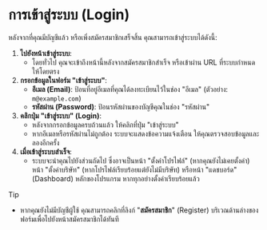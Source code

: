 # การเข้าสู่ระบบ (Login)

หลังจากที่คุณมีบัญชีแล้ว หรือเพิ่งสมัครสมาชิกเสร็จสิ้น คุณสามารถเข้าสู่ระบบได้ดังนี้:

1.  **ไปยังหน้าเข้าสู่ระบบ**:
    - โดยทั่วไป คุณจะเข้าถึงหน้านี้หลังจากสมัครสมาชิกสำเร็จ หรือเข้าผ่าน URL ที่ระบบกำหนดให้โดยตรง
2.  **กรอกข้อมูลในฟอร์ม "เข้าสู่ระบบ"**:
    - **อีเมล (Email)**: ป้อนที่อยู่อีเมลที่คุณได้ลงทะเบียนไว้ในช่อง "อีเมล" (ตัวอย่าง: `m@example.com`)
    - **รหัสผ่าน (Password)**: ป้อนรหัสผ่านของบัญชีคุณในช่อง "รหัสผ่าน"
3.  **คลิกปุ่ม "เข้าสู่ระบบ" (Login)**:
    - หลังจากกรอกข้อมูลครบถ้วนแล้ว ให้คลิกที่ปุ่ม "เข้าสู่ระบบ"
    - หากอีเมลหรือรหัสผ่านไม่ถูกต้อง ระบบจะแสดงข้อความแจ้งเตือน ให้คุณตรวจสอบข้อมูลและลองอีกครั้ง
4.  **เมื่อเข้าสู่ระบบสำเร็จ**:
    - ระบบจะนำคุณไปยังส่วนถัดไป ซึ่งอาจเป็นหน้า "ตั้งค่าโปรไฟล์" (หากคุณยังไม่เคยตั้งค่า) หน้า "ตั้งค่าบริษัท" (หากโปรไฟล์เรียบร้อยแต่ยังไม่มีบริษัท) หรือหน้า "แดชบอร์ด" (Dashboard) หลักของโปรแกรม หากทุกอย่างตั้งค่าเรียบร้อยแล้ว

> [!TIP]
>
> - หากคุณยังไม่มีบัญชีผู้ใช้ คุณสามารถคลิกที่ลิงก์ "**สมัครสมาชิก**" (Register) บริเวณด้านล่างของฟอร์มเพื่อไปยังหน้าสมัครสมาชิกได้ทันที
